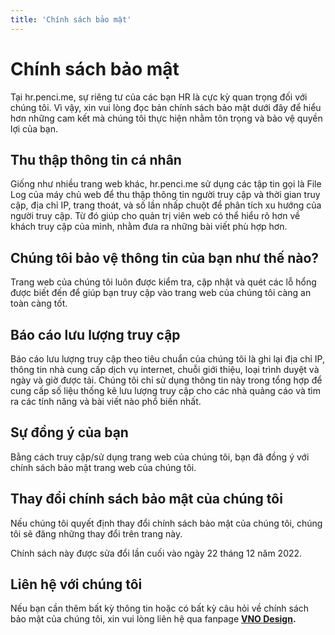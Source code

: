 ```yaml
---
title: 'Chính sách bảo mật'
---
```


# Chính sách bảo mật

Tại hr.penci.me, sự riêng tư của các bạn HR là cực kỳ quan trọng đối với chúng tôi. Vì vậy, xin vui lòng đọc bản chính sách bảo mật dưới đây để hiểu hơn những cam kết mà chúng tôi thực hiện nhằm tôn trọng và bảo vệ quyền lợi của bạn.

## Thu thập thông tin cá nhân

Giống như nhiều trang web khác, hr.penci.me sử dụng các tập tin gọi là File Log của máy chủ web để thu thập thông tin người truy cập và thời gian truy cập, địa chỉ IP, trang thoát, và số lần nhấp chuột để phân tích xu hướng của người truy cập. Từ đó giúp cho quản trị viên web có thể hiểu rõ hơn về khách truy cập của mình, nhằm đưa ra những bài viết phù hợp hơn.

## Chúng tôi bảo vệ thông tin của bạn như thế nào?

Trang web của chúng tôi luôn được kiểm tra, cập nhật và quét các lỗ hổng được biết đến để giúp bạn truy cập vào trang web của chúng tôi càng an toàn càng tốt.

## Báo cáo lưu lượng truy cập

Báo cáo lưu lượng truy cập theo tiêu chuẩn của chúng tôi là ghi lại địa chỉ IP, thông tin nhà cung cấp dịch vụ internet, chuỗi giới thiệu, loại trình duyệt và ngày và giờ được tải. Chúng tôi chỉ sử dụng thông tin này trong tổng hợp để cung cấp số liệu thống kê lưu lượng truy cập cho các nhà quảng cáo và tìm ra các tính năng và bài viết nào phổ biến nhất.

## Sự đồng ý của bạn

Bằng cách truy cập/sử dụng trang web của chúng tôi, bạn đã đồng ý với chính sách bảo mật trang web của chúng tôi.

## Thay đổi chính sách bảo mật của chúng tôi

Nếu chúng tôi quyết định thay đổi chính sách bảo mật của chúng tôi, chúng tôi sẽ đăng những thay đổi trên trang này.

Chính sách này được sửa đổi lần cuối vào ngày 22 tháng 12 năm 2022.

## Liên hệ với chúng tôi

Nếu bạn cần thêm bất kỳ thông tin hoặc có bất kỳ câu hỏi về chính sách bảo mật của chúng tôi, xin vui lòng liên hệ qua fanpage **[VNO Design](https://www.facebook.com/vnodesign).**
